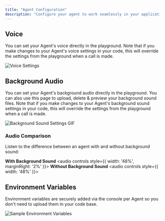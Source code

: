 ```yaml
---
title: "Agent Configuration"
description: "Configure your agent to work seamlessly in your application"
---
```



## Voice

You can set your Agent's voice directly in the playground. Note that if you make changes to your Agent's voice settings
in your code, this will override the settings from the playground when a call is made.

<Frame>
  <img src="/assets/images/agents/voice-settings.png" alt="Voice Settings"/>
</Frame>

## Background Audio

You can set your Agent's background audio directly in the playground. You can also use this page to upload, delete & 
preview your background sound files. Note that if you make changes to your Agent's background sound settings in your code, 
this will override the settings from the playground when a call is made.

<Frame>
  <img src="/assets/images/agents/background-sound-example.gif" alt="Background Sound Settings GIF"/>
</Frame>

### Audio Comparison

Listen to the difference between an agent with and without background sound:

**With Background Sound** <audio controls style={{ width: '48%', marginRight: '2%' }}>
  <source src="/assets/audio/agents/agent_with_background_sound_sample.mp3" type="audio/mpeg" />
</audio> **Without Background Sound** <audio controls style={{ width: '48%' }}>
  <source src="/assets/audio/agents/agent_without_background_sound_sample.wav" type="audio/wav" />
</audio>

## Environment Variables

Environment variables are securely added via the console per Agent so you don't need to upload them in your code base.

<Frame>
  <img src="/assets/images/agents/environment-variables.png" alt="Sample Environment Variables"/>
</Frame>


